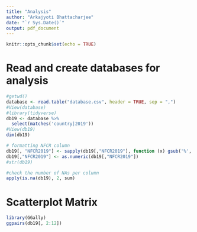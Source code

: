 ```yaml
---
title: "Analysis"
author: "Arkajyoti Bhattacharjee"
date: "`r Sys.Date()`"
output: pdf_document
---
```


```r
knitr::opts_chunk$set(echo = TRUE)
```

# Read and create databases for analysis

```r
#getwd()
database <- read.table("database.csv", header = TRUE, sep = ",")
#View(database)
#library(tidyverse)
db19 <- database %>%
  select(matches('country|2019'))
#View(db19)
dim(db19)

# formatting NFCR column
db19[, "NFCR2019"] <- sapply(db19[,"NFCR2019"], function (x) gsub('%', '', x))
db19[,"NFCR2019"] <- as.numeric(db19[,"NFCR2019"])
#str(db19)

#check the number of NAs per column
apply(is.na(db19), 2, sum)
```

# Scatterplot Matrix

```r
library(GGally)
ggpairs(db19[, 2:12])
```




